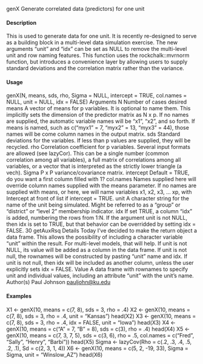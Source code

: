 genX Generate correlated data (predictors) for one unit

#### Description

This is used to generate data for one unit. It is recently re-designed to serve as a building block in
a multi-level data simulation exercise. The new arguments "unit" and "idx" can be set as NULL to
remove the multi-level unit and row naming features. This function uses the rockchalk::mvrnorm
function, but introduces a convenience layer by allowing users to supply standard deviations and
the correlation matrix rather than the variance.

#### Usage

genX(N, means, sds, rho, Sigma = NULL, intercept = TRUE, col.names = NULL,
unit = NULL, idx = FALSE)
Arguments
N Number of cases desired
means A vector of means for p variables. It is optional to name them. This implicitly
sets the dimension of the predictor matrix as N x p. If no names are supplied, the
automatic variable names will be "x1", "x2", and so forth. If means is named,
such as c("myx1" = 7, "myx2" = 13, "myx3" = 44), those names will be come
column names in the output matrix.
sds Standard deviations for the variables. If less than p values are supplied, they will
be recycled.
rho Correlation coefficient for p variables. Several input formats are allowed (see
lazyCor). This can be a single number (common correlation among all variables),
a full matrix of correlations among all variables, or a vector that is interpreted
as the strictly lower triangle (a vech).
Sigma P x P variance/covariance matrix.
intercept Default = TRUE, do you want a first column filled with 1?
col.names Names supplied here will override column names supplied with the means parameter.
If no names are supplied with means, or here, we will name variables
x1, x2, x3, ... xp, with Intercept at front of list if intercept = TRUE.
unit A character string for the name of the unit being simulated. Might be referred
to as a "group" or "district" or "level 2" membership indicator.
idx If set TRUE, a column "idx" is added, numbering the rows from 1:N. If the
argument unit is not NULL, then idx is set to TRUE, but that behavior can be
overridded by setting idx = FALSE.
30 getAuxRsq
Details
Today I’ve decided to make the return object a data frame. This allows the possibility of including
a character variable "unit" within the result. For multi-level models, that will help. If unit is not
NULL, its value will be added as a column in the data frame. If unit is not null, the rownames
will be constructed by pasting "unit" name and idx. If unit is not null, then idx will be included as
another column, unless the user explicitly sets idx = FALSE.
Value
A data frame with rownames to specify unit and individual values, including an attribute "unit" with
the unit’s name.
Author(s)
Paul Johnson <pauljohn@ku.edu>

#### Examples

X1 <- genX(10, means = c(7, 8), sds = 3, rho = .4)
X2 <- genX(10, means = c(7, 8), sds = 3, rho = .4, unit = "Kansas")
head(X2)
X3 <- genX(10, means = c(7, 8), sds = 3, rho = .4, idx = FALSE, unit = "Iowa")
head(X3)
X4 <- genX(10, means = c("A" = 7, "B" = 8), sds = c(3), rho = .4)
head(X4)
X5 <- genX(10, means = c(7, 3, 7, 5), sds = c(3, 6),
rho = .5, col.names = c("Fred", "Sally", "Henry", "Barbi"))
head(X5)
Sigma <- lazyCov(Rho = c(.2, .3, .4, .5, .2, .1), Sd = c(2, 3, 1, 4))
X6 <- genX(10, means = c(5, 2, -19, 33), Sigma = Sigma, unit = "Winslow_AZ")
head(X6)
